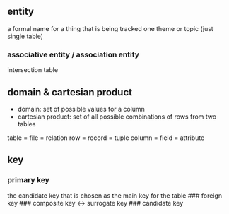 ## entity
a formal name for a thing that is being tracked
one theme or topic (just single table)

### associative entity / association entity
intersection table

## domain & cartesian product
- domain: set of possible values for a column
- cartesian product: set of all possible combinations of rows from two tables

table = file = relation
row = record = tuple
column = field = attribute

## key
### primary key
the candidate key that is chosen as the main key for the table
### foreign key
### composite key <-> surrogate key
### candidate key

